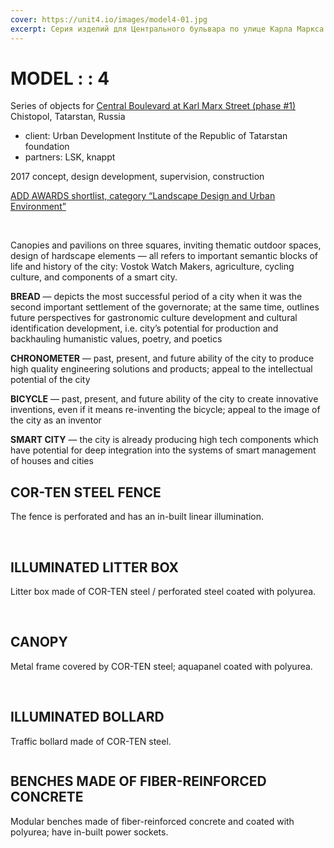 ```yaml
---
cover: https://unit4.io/images/model4-01.jpg
excerpt: Серия изделий для Центрального бульвара по улице Карла Маркса фаза#1
---
```


# MODEL : : 4

Series of objects for [Central Boulevard at Karl Marx Street (phase #1)](/chistopol)<br/>
Chistopol, Tatarstan, Russia

- client: Urban Development Institute of the Republic of Tatarstan foundation
- partners: LSK, knappt

2017 concept, design development, supervision, construction

[ADD AWARDS shortlist, category “Landscape Design and Urban Environment”](https://addawards.ru/nominations/detail.php?ELEMENT_ID=86102)

<Carousel effect='crossfade'>
	<Image src="/images/model4-23_1.jpg" alt="" />
	<Image src="/images/model4-23_2.jpg" alt="" />
	<Image src="/images/model4-23_3.jpg" alt="" />
	<Image src="/images/model4-23_4.jpg" alt="" />
</Carousel>

Canopies and pavilions on three squares, inviting thematic outdoor spaces, design of hardscape elements — all refers to important semantic blocks of life and history of the city: Vostok Watch Makers, agriculture, cycling culture, and components of a smart city.

**BREAD** — depicts the most successful period of a city when it was the second important settlement of the governorate; at the same time, outlines future perspectives for gastronomic culture development and cultural identification development, i.e. city’s potential for production and backhauling humanistic values, poetry, and poetics

**CHRONOMETER** — past, present, and future ability of the city to produce high quality engineering solutions and products; appeal to the intellectual potential of the city

**BICYCLE** — past, present, and future ability of the city to create innovative inventions, even if it means re-inventing the bicycle; appeal to the image of the city as an inventor

**SMART CITY** — the city is already producing high tech components which have potential for deep integration into the systems of smart management of houses and cities


## COR-TEN STEEL FENCE

The fence is perforated and has an in-built linear illumination.


<Image src="/images/model4-01.jpg" alt="" />

<Image src="/images/model4-02.jpg" alt="" />

## ILLUMINATED LITTER BOX

Litter box made of COR-TEN steel / perforated steel coated with polyurea.

<Image src="/images/model4-04.jpg" alt="" />

<Carousel effect='crossfade'>
	<Image src="/images/model4-20_1.jpg" alt="" />
	<Image src="/images/model4-20_2.jpg" alt="" />
</Carousel>

<Image src="/images/model4-24.jpg" alt="" />

<Image src="/images/model4-06.jpg" alt="" />

## CANOPY
Metal frame covered by COR-TEN steel; aquapanel coated with polyurea.

<Image src="/images/model4-09.jpg" alt="" />

<Carousel effect='slide'>
	<Image src="/images/model4-21_1.jpg" alt="" />
	<Image src="/images/model4-21_2.jpg" alt="" />
	<Image src="/images/model4-21_3.jpg" alt="" />
	<Image src="/images/model4-21_4.jpg" alt="" />
	<Image src="/images/model4-21_5.jpg" alt="" />
	<Image src="/images/model4-21_6.jpg" alt="" />
</Carousel>

<Image src="/images/model4-08.jpg" alt="" />

## ILLUMINATED BOLLARD

Traffic bollard made of COR-TEN steel.

<Image src="/images/model4-11.jpg" alt="" />

## BENCHES MADE OF FIBER-REINFORCED CONCRETE

Modular benches made of fiber-reinforced concrete and coated with polyurea; have in-built power sockets.

<Image src="/images/model4-16.jpg" alt="" />

